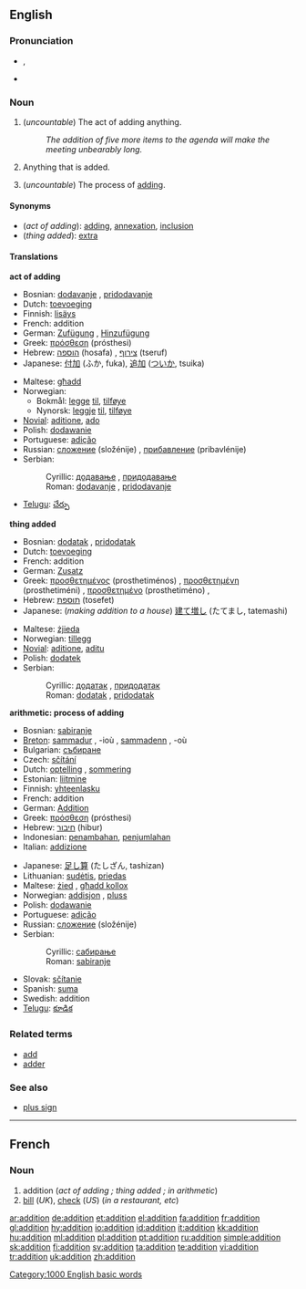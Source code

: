 {{wikipedia}}
==English==

===Pronunciation===
*{{IPA|/əˈdɪʃən/}}, {{SAMPA|/@"dIS@n/}}
*{{audio|en-us-addition.ogg|Audio (US)}}

===Noun===
{{en-noun|s|-}}

# <!--DefA-->(''uncountable'') The act of adding anything.
#:''The addition of five more items to the agenda will make the meeting unbearably long.''
# <!--DefB-->Anything that is added.
# <!--DefC-->{{arithmetic}} (''uncountable'') The process of [[add]]ing.

====Synonyms====
*<!--DefA-->(''act of adding''): [[add]]ing, [[annexation]], [[inclusion]]
*<!--DefB-->(''thing added''): [[extra]]

====Translations====
<!--DefA-->'''act of adding'''
{{top}}
*Bosnian: [[dodavanje]] {{n}}, [[pridodavanje]] {{n}}
*Dutch: [[toevoeging]] {{f}}
*Finnish: [[lisäys]]
*French: addition {{f}}
*German: [[Zufügung]] {{f}}, [[Hinzufügung]] {{f}}
*Greek: [[πρόσθεση]] (prósthesi) {{f}}
*Hebrew: [[הוספה]] (hosafa) {{f}}, [[צירוף]] (tseruf) {{m}}
*Japanese: [[付加]] (ふか, fuka), [[追加]] ([[ついか]], tsuika)
{{mid}}
*Maltese: [[għadd]] {{m}}
*Norwegian:
**Bokmål: [[legge]] [[til]], [[tilføye]]
**Nynorsk: [[leggje]] [[til]], [[tilføye]]
*[[Novial]]: [[aditione]], [[ado]]
*Polish: [[dodawanie]] {{n}}
*Portuguese: [[adição]] {{f}}
*Russian: [[сложение]] (složénije) {{n}}, [[прибавление]] (pribavlénije) {{n}}
*Serbian:
*:Cyrillic: [[додавање]] {{n}}, [[придодавање]] {{n}}
*:Roman: [[dodavanje]] {{n}}, [[pridodavanje]] {{n}}
*[[Telugu]]: [[చేర్పు]]
{{bottom}}

<!--DefB-->'''thing added'''
{{top}}
*Bosnian: [[dodatak]] {{m}}, [[pridodatak]] {{m}}
*Dutch: [[toevoeging]] {{f}}
*French: addition {{f}}
*German: [[Zusatz]] {{m}}
*Greek: [[προσθετημένος]] (prosthetiménos) {{m}}, [[προσθετημένη]] (prosthetiméni) {{f}}, [[προσθετημένο]] (prosthetiméno) {{n}},
*Hebrew: [[תוספת]] (tosefet) {{f}}
*Japanese: (''making addition to a house'') [[建て増し]] (たてまし, tatemashi)
{{mid}}
*Maltese: [[żjieda]] {{f}}
*Norwegian: [[tillegg]] {{n}}
*[[Novial]]: [[aditione]], [[aditu]]
*Polish: [[dodatek]] {{m}}
*Serbian:
*:Cyrillic: [[додатак]] {{m}}, [[придодатак]] {{m}}
*:Roman: [[dodatak]] {{m}}, [[pridodatak]] {{m}}
{{bottom}}

<!--DefC-->'''arithmetic: process of adding'''
{{top}}
*Bosnian: [[sabiranje]] {{n}}
*[[Breton]]: [[sammadur]] {{m}}, -ioù {{p}}, [[sammadenn]] {{f}}, -où {{p}}
*Bulgarian: [[събиране]] {{n}}
*Czech: [[sčítání]]  {{n}}
*Dutch: [[optelling]] {{f}}, [[sommering]] {{f}}
*Estonian: [[liitmine]]
*Finnish: [[yhteenlasku]]
*French: addition {{f}}
*German: [[Addition]] {{f}}
*Greek: [[πρόσθεση]] (prósthesi) {{f}}
*Hebrew: [[חיבור]] (hibur) {{m}}
*Indonesian: [[tambah|penambahan]], [[jumlah|penjumlahan]]
*Italian: [[addizione]] {{f}}
{{mid}}
*Japanese: [[足し算]] (たしざん, tashizan)
*Lithuanian: [[sudėtis]], [[priedas]]
*Maltese: [[żied]] {{m}}, [[għadd kollox]] {{m}}
*Norwegian: [[addisjon]] {{m}}, [[pluss]] {{n}}
*Polish: [[dodawanie]] {{n}}
*Portuguese: [[adição]] {{f}}
*Russian: [[сложение]] (složénije) {{n}}
*Serbian:
*:Cyrillic: [[сабирање]] {{n}}
*:Roman: [[sabiranje]] {{n}}
*Slovak: [[sčítanie]]  {{n}}
*Spanish: [[suma]] {{f}}
*Swedish: addition {{c}}
*[[Telugu]]: [[కూడిక]]
{{bottom}}

===Related terms===
*[[add]]
*[[adder]]<!--in computing-->

===See also===
*[[plus sign]]

[[Category:1000 English basic words]]

----

==French==

===Noun===
{{fr-noun|f}}

# addition (''act of adding<!--DefA-->; thing added<!--DefB-->; in arithmetic<!--DefC-->'')
# [[bill]] (''UK''), [[check]] (''US'') (''in a restaurant, etc'')

[[ar:addition]]
[[de:addition]]
[[et:addition]]
[[el:addition]]
[[fa:addition]]
[[fr:addition]]
[[gl:addition]]
[[hy:addition]]
[[io:addition]]
[[id:addition]]
[[it:addition]]
[[kk:addition]]
[[hu:addition]]
[[ml:addition]]
[[pl:addition]]
[[pt:addition]]
[[ru:addition]]
[[simple:addition]]
[[sk:addition]]
[[fi:addition]]
[[sv:addition]]
[[ta:addition]]
[[te:addition]]
[[vi:addition]]
[[tr:addition]]
[[uk:addition]]
[[zh:addition]]